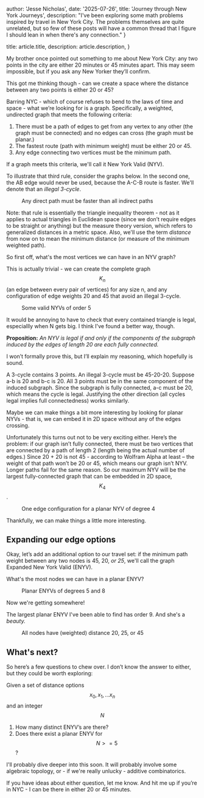   author: 'Jesse Nicholas',
  date: '2025-07-26',
  title: 'Journey through New York Journeys',
  description:
    "I've been exploring some math problems inspired by travel in New York City. The problems themselves are quite unrelated, but so few of these posts will have a common thread that I figure I should lean in when there's any connection."
}

  title: article.title,
  description: article.description,
}


My brother once pointed out something to me about New York City: any two points in the city are either 20 minutes or 45 minutes apart. This may seem impossible, but if you ask any New Yorker they’ll confirm. 

This got me thinking though - can we create a space where the distance between any two points is either 20 or 45? 

Barring NYC - which of course refuses to bend to the laws of time and space - what we’re looking for is a graph. Specifically, a weighted, undirected graph that meets the following criteria: 

1. There must be a path of edges to get from any vertex to any other (the graph must be connected) and no edges can cross (the graph must be planar.)
2. The fastest route (path with minimum weight) must be either 20 or 45.
3. Any edge connecting two vertices must be the minimum path.

If a graph meets this criteria, we'll call it New York Valid (NYV).

To illustrate that third rule, consider the graphs below. In the second one, the AB edge would never be used, because the A-C-B route is faster. We'll denote that an *illegal 3-cycle*. 

<figure>
<ThemeImage src={loopsNy} darkSrc={loopsNyDark} alt="" />
<figcaption style={{justifySelf:'center'}}>Any direct path must be faster than all indirect paths</figcaption>
</figure>

Note: that rule is essentially the triangle inequality theorem - not as it applies to actual triangles in Euclidean space (since we don’t require edges to be straight or anything) but the measure theory version, which refers to generalized distances in a metric space. Also, we'll use the term *distance* from now on to mean the minimum distance (or measure of the minimum weighted path). 


So first off, what's the most vertices we can have in an NYV graph? 

This is actually trivial - we can create the complete graph $$K_n$$ (an edge between every pair of vertices) for any size n, and any configuration of edge weights 20 and 45 that avoid an illegal 3-cycle. 

<figure>
<ThemeImage src={nyvFull} darkSrc={nyvFullDark} alt="" />
<figcaption style={{justifySelf:'center'}}>Some valid NYVs of order 5</figcaption>
</figure>

It would be annoying to have to check that every contained triangle is legal, especiallly when N gets big. I think I've found a better way, though.

**Proposition:** *An NYV is legal if and only if the components of the subgraph induced by the edges of length 20 are each fully connected.*

I won’t formally prove this, but I’ll explain my reasoning, which hopefully is sound.

A 3-cycle contains 3 points. An illegal 3-cycle must be 45-20-20. Suppose a-b is 20 and b-c is 20. All 3 points must be in the same component of the induced subgraph. Since the subgraph is fully connected, a-c must be 20, which means the cycle is legal. Justifying the other direction (all cycles legal implies full connectedness) works similarly.

Maybe we can make things a bit more interesting by looking for planar NYVs - that is, we can embed it in 2D space without any of the edges crossing.

Unfortunately this turns out not to be very exciting either. Here’s the problem: if our graph isn’t fully connected, there must be two vertices that are connected by a path of length 2 (length being the actual number of edges.) Since 20 + 20 is not 45 - according to Wolfram Alpha at least – the weight of that path won’t be 20 or 45, which means our graph isn’t NYV. Longer paths fail for the same reason. So our maximum NYV will be the largest fully-connected graph that can be embedded in 2D space, $$K_4$$. 

<figure>
<ThemeImage src={planarNy} darkSrc={planarNyDark} alt="" />
<figcaption style={{justifySelf:'center'}}>One edge configuration for a planar NYV of degree 4</figcaption>
</figure>

Thankfully, we can make things a little more interesting.

## Expanding our edge options 

Okay, let’s add an additional option to our travel set: if the minimum path weight between any two nodes is 45, 20, *or 25*, we'll call the graph Expanded New York Valid (ENYV). 

What's the most nodes we can have in a planar ENYV?

<figure>
<ThemeImage src={enyvs} darkSrc={enyvsDark} alt="" />
<figcaption style={{justifySelf:'center'}}>Planar ENYVs of degrees 5 and 8</figcaption>
</figure>
Now we're getting somewhere! 

The largest planar ENYV I've been able to find has order 9. And she's a *beauty.*

<figure>
<ThemeImage src={degreeNineEnyv} darkSrc={degreeNineEnyvDark} alt="" />
<figcaption style={{justifySelf:'center'}}>All nodes have (weighted) distance 20, 25, or 45</figcaption>
</figure>


## What's next? 

So here’s a few questions to chew over. I don’t know the answer to either, but they could be worth exploring:

Given a set of distance options $$x_0, x_1, … x_n$$ and an integer $$N$$

1. How many distinct ENYV’s are there? 
2. Does there exist a planar ENYV for $$ N >= 5$$?

I'll probably dive deeper into this soon. It will probably involve some algebraic topology, or - if we're really unlucky - additive combinatorics. 

If you have ideas about either question, let me know. And hit me up if you’re in NYC - I can be there in either 20 or 45 minutes. 

